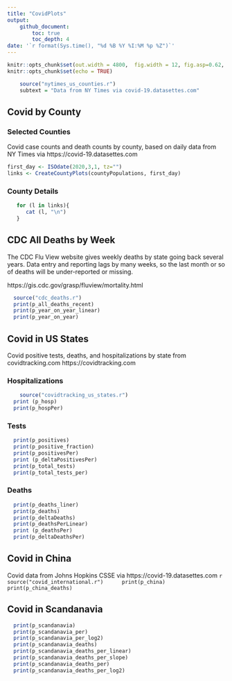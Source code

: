 ```yaml
---
title: "CovidPlots"
output: 
    github_document:
        toc: true
        toc_depth: 4
date: '`r format(Sys.time(), "%d %B %Y %I:%M %p %Z")`'
---
```



```r
knitr::opts_chunk$set(out.width = 4800,  fig.width = 12, fig.asp=0.62,  dev = 'svg') 
knitr::opts_chunk$set(echo = TRUE)
```

```r
    source("nytimes_us_counties.r")
    subtext = "Data from NY Times via covid-19.datasettes.com"

```

## Covid by County  
### Selected Counties


Covid case counts and death counts by county, based on daily data from NY Times via https://covid-19.datasettes.com  

```r
first_day <- ISOdate(2020,3,1, tz="")
links <- CreateCountyPlots(countyPopulations, first_day)

```

### County Details

```r
   for (l in links){
      cat (l, "\n")
   }
```
 
## CDC All Deaths by Week
 The CDC Flu View website gives weekly deaths by state going back several years. Data entry and reporting lags by many weeks, so the last month or so of deaths will be under-reported or missing.
 
 https://gis.cdc.gov/grasp/fluview/mortality.html
 
 ```r
   source("cdc_deaths.r")
   print(p_all_deaths_recent)
   print(p_year_on_year_linear)
   print(p_year_on_year)
 
 ```
 
 
 
 
 
## Covid in US States
 Covid positive tests, deaths, and hospitalizations by state from covidtracking.com https://covidtracking.com

### Hospitalizations

 ```r
     source("covidtracking_us_states.r")
   print (p_hosp)
   print(p_hospPer)
 ```

### Tests

 ```r

   print(p_positives)
   print(p_positive_fraction)
   print(p_positivesPer)
   print (p_deltaPositivesPer)
   print(p_total_tests)
   print(p_total_tests_per)
 ```

### Deaths

 ```r

   print(p_deaths_liner)
   print(p_deaths)
   print(p_deltaDeaths)
   print(p_deathsPerLinear)
   print (p_deathsPer)
   print(p_deltaDeathsPer)

 ```


## Covid in China

 Covid data from Johns Hopkins CSSE via https://covid-19.datasettes.com
 ```r
     source("covid_international.r")
     print(p_china)
     print(p_china_deaths)
 ```

## Covid in Scandanavia
 ```r
   print(p_scandanavia)
   print(p_scandanavia_per)
   print(p_scandanavia_per_log2)
   print(p_scandanavia_deaths)
   print(p_scandanavia_deaths_per_linear)
   print(p_scandanavia_deaths_per_slope)
   print(p_scandanavia_deaths_per)
   print(p_scandanavia_deaths_per_log2)
```